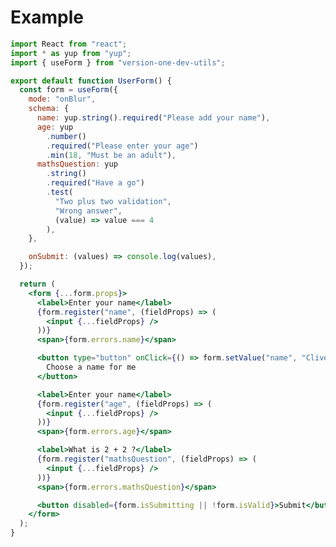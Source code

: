 # Example

```jsx
import React from "react";
import * as yup from "yup";
import { useForm } from "version-one-dev-utils";

export default function UserForm() {
  const form = useForm({
    mode: "onBlur",
    schema: {
      name: yup.string().required("Please add your name"),
      age: yup
        .number()
        .required("Please enter your age")
        .min(18, "Must be an adult"),
      mathsQuestion: yup
        .string()
        .required("Have a go")
        .test(
          "Two plus two validation",
          "Wrong answer",
          (value) => value === 4
        ),
    },

    onSubmit: (values) => console.log(values),
  });

  return (
    <form {...form.props}>
      <label>Enter your name</label>
      {form.register("name", (fieldProps) => (
        <input {...fieldProps} />
      ))}
      <span>{form.errors.name}</span>

      <button type="button" onClick={() => form.setValue("name", "Clive")}>
        Choose a name for me
      </button>

      <label>Enter your name</label>
      {form.register("age", (fieldProps) => (
        <input {...fieldProps} />
      ))}
      <span>{form.errors.age}</span>

      <label>What is 2 + 2 ?</label>
      {form.register("mathsQuestion", (fieldProps) => (
        <input {...fieldProps} />
      ))}
      <span>{form.errors.mathsQuestion}</span>

      <button disabled={form.isSubmitting || !form.isValid}>Submit</button>
    </form>
  );
}
```
